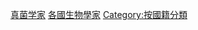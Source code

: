 {{Commons category|Mycologists by country}}
{{Categories by country|nocat}}

[[Category:真菌学家|]]
[[Category:各國生物學家|]]
[[Category:按國籍分類|Category:按國籍分類]]